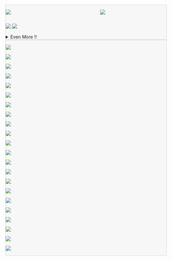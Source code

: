 <!-- ::: {.callout-tip icon=false aria-title="GitHub Stats" title='{{< iconify logos github-octocat >}} [GitHub Stats]{.dim-text-11}' collapse="false" style="text-align: left!important; width:100%; background-color:rgba(131,131,131,0.05)!important; border: 1px solid rgba(131,131,131,0.3)!important; opacity:100%;"} -->
::: {.callout-tip icon=false aria-title="GitHub Stats" title='[📊 GitHub Stats]{.dim-text-11}' collapse="false" style="text-align: left!important; width:100%; background-color:rgba(131,131,131,0.05)!important; border: 1px solid rgba(131,131,131,0.3)!important; opacity:100%;"}


<!-- [![](https://github-readme-streak-stats.herokuapp.com/?user=saforem2&theme=transparent&hide_border=true&include_all_commits=true&include_private=true&text_color=838383&color=838383)]{#img-stretch} -->

::: {.columns style="display: flex; flex-direction: row; align-items: center; text-align:left;"}

::: {.column style="text-align: left;width: 57%;"}
<!-- [![](https://raw.githubusercontent.com/saforem2/github-stats/41d7eeff7888a8c9918152ce46a268cf55d8eabb/generated/overview.svg)](https://github.com/saforem2/) -->
[![](https://github-readme-stats.vercel.app/api?username=saforem2&show_icons=true&theme=transparent&include_all_commits=true&text_color=838383&title_color=838383&hide_border=true&rank_icon=percentile)](https://github.com/saforem2)
:::

::: {.column style="text-align: left; width: 43%"}
[![](https://github-readme-stats.vercel.app/api/top-langs/?username=saforem2&layout=compact&langs_count=10&theme=transparent&hide_title=true&hide_border=true&text_color=838383)](https://github.com/saforem2/github-readme-stats)
<!-- [![](https://github-readme-stats.vercel.app/api/top-langs/?username=saforem2&show_icons=true&theme=transparent&text_color=838383&title_color=838383&hide_border=true&langs_count=10)](https://github.com/saforem2/github-readme-stats) -->
:::

:::

[![](https://github-readme-streak-stats.herokuapp.com?user=saforem2&theme=transparent&hide_border=true&card_width=800&card_height=200&stroke=838383&currStreakNum=838383&dates=838383&currStreakLabel=838383&background=EB545400&border=83838300&ring=8383836F&fire=FF5252&sideNums=838383&sideLabels=838383)](https://git.io/streak-stats)
![](https://github-readme-activity-graph.vercel.app/graph?username=saforem2&theme=minimal&bg_color=00000000&line=838383&color=838383&days=30&point=838383&hide_border=true&hide_title=true&area=true){#img-stretch}


<!-- ::: {.columns style="display: flex; flex-direction: row; align-items: center; text-align:left;"} -->

<!-- ::: {.column style="text-align: left; width: 50%"} -->

<!-- [![](https://raw.githubusercontent.com/saforem2/github-stats/master/generated/languages.svg)](https://github.com/saforem2/) -->

<!-- ::: -->

<!-- ::: {.column style="text-align: left; width: 50%"} -->
<!-- [![](https://github-readme-stats.vercel.app/api/wakatime?username=saforem2&show_icons=true&include_all_commits=true&title_color=838383&hide_border=true&layout=compact&theme=transparent&text_color=838383)](https://github.com/saforem2/) -->
<!-- ::: -->


<!-- ![](https://github-readme-streak-stats.herokuapp.com/?user=saforem2&theme=transparent&hide_border=true&include_all_commits=true&text_color=838383&title_color=838383&hide_border=true) -->

<!-- ![](https://api.githubtrends.io/user/png/saforem2/langs?time_range=one_year&include_private=True&loc_metric=changed&theme=dark) -->
<!-- ![](https://api.githubtrends.io/user/png/saforem2/repos?time_range=one_year&include_private=True&group=private&loc_metric=changed&theme=dark) -->

<details closed><summary>Even More !!</summary>

<details closed><summary>Wakatime</summary>

[![](https://github-readme-stats.vercel.app/api/wakatime?username=saforem2&show_icons=true&include_all_commits=true&title_color=838383&hide_border=true&layout=compact&theme=transparent&text_color=838383)](https://github.com/saforem2/)

</details>

![](https://raw.githubusercontent.com/saforem2/saforem2/main/github-metrics.svg)

</details>

:::

<!-- #### {{< iconify line-md github-loop >}} Repos -->

<!-- ::: {.callout-tip icon=false aria-title="Repos" title='{{< iconify line-md github-loop >}} [Repos]{.dim-text-11}' collapse="false" style="text-align: left!important; width:100%; background-color:rgba(131,131,131,0.05)!important; border: 1px solid rgba(131,131,131,0.3)!important; opacity:100%;"} -->
::: {.callout-tip icon=false aria-title="GitHub Repos" title='[📂 [`saforem2/`](https://github.com/saforem2?tab=repositories)]{.dim-text-11}' collapse="false" style="text-align: left!important; width:100%; background-color:rgba(131,131,131,0.05)!important; border: 1px solid rgba(131,131,131,0.3)!important; opacity:100%;"}

::: {.grid style="grid-template-columns: repeat(var(--bs-columns, 2), 1fr);"}
[![](https://github-readme-stats.vercel.app/api/pin/?username=saforem2&repo=l2hmc-qcd&theme=transparent&include_all_commits=true&hide_border=true&line_height=5&card_width=300px&text_color=838383&title_color=838383)](https://github.com/saforem2/l2hmc-qcd)

[![](https://github-readme-stats.vercel.app/api/pin/?username=saforem2&repo=ezpz&theme=transparent&include_all_commits=true&hide_border=true&line_height=5&card_width=300px&text_color=838383&title_color=838383)](https://github.com/saforem2/ezpz)

[![](https://github-readme-stats.vercel.app/api/pin/?username=argonne-lcf&repo=Megatron-DeepSpeed&theme=transparent&include_all_commits=true&hide_border=true&line_height=5&card_width=300px&text_color=838383&title_color=838383)](https://github.com/argonne-lcf/Megatron-DeepSpeed)

[![](https://github-readme-stats.vercel.app/api/pin/?username=saforem2&repo=wordplay&theme=transparent&include_all_commits=true&hide_border=true&line_height=5&card_width=300px&text_color=838383&title_color=838383)](https://github.com/saforem2/wordplay)

[![](https://github-readme-stats.vercel.app/api/pin/?username=saforem2&repo=personal_site&theme=transparent&include_all_commits=true&hide_border=true&line_height=5&card_width=300px&text_color=838383&title_color=838383)](https://github.com/saforem2/personal_site)

[![](https://github-readme-stats.vercel.app/api/pin/?username=saforem2&repo=ambivalent&theme=transparent&include_all_commits=true&hide_border=true&line_height=5&card_width=300px&text_color=838383&title_color=838383)](https://github.com/saforem2/ambivalent)

[![](https://github-readme-stats.vercel.app/api/pin/?username=saforem2&repo=enrich&theme=transparent&include_all_commits=true&hide_border=true&line_height=5&card_width=300px&text_color=838383&title_color=838383)](https://github.com/saforem2/enrich)

[![](https://github-readme-stats.vercel.app/api/pin/?username=saforem2&repo=public&theme=transparent&include_all_commits=true&hide_border=true&line_height=5&card_width=300px&text_color=838383&title_color=838383)](https://github.com/saforem2/public)

[![](https://github-readme-stats.vercel.app/api/pin/?username=saforem2&repo=lattice23&theme=transparent&include_all_commits=true&hide_border=true&line_height=5&card_width=300px&text_color=838383&title_color=838383)](https://github.com/saforem2/lattice23)

[![](https://github-readme-stats.vercel.app/api/pin/?username=saforem2&repo=llm-workshop-talk&theme=transparent&include_all_commits=true&hide_border=true&line_height=5&card_width=300px&text_color=838383&title_color=838383)](https://github.com/saforem2/llm-workshop-talk)

[![](https://github-readme-stats.vercel.app/api/pin/?username=saforem2&repo=quarto-site-template&theme=transparent&include_all_commits=true&hide_border=true&line_height=5&card_width=300px&text_color=838383&title_color=838383)](https://github.com/saforem2/quarto-site-template)

[![](https://github-readme-stats.vercel.app/api/pin/?username=saforem2&repo=public&theme=transparent&include_all_commits=true&hide_border=true&line_height=5&card_width=300px&text_color=838383&title_color=838383)](https://github.com/saforem2/public)

[![](https://github-readme-stats.vercel.app/api/pin/?username=saforem2&repo=nvim&theme=transparent&include_all_commits=true&hide_border=true&line_height=5&card_width=300px&text_color=838383&title_color=838383)](https://github.com/saforem2/nvim)

[![](https://github-readme-stats.vercel.app/api/pin/?username=saforem2&repo=glitz&theme=transparent&show_icons=true&include_all_commits=true&hide_border=true&line_height=5&card_width=300px&text_color=838383&title_color=838383)](https://github.com/saforem2/glitz)

[![](https://github-readme-stats.vercel.app/api/pin/?username=saforem2&repo=saforem2&theme=transparent&show_icons=true&include_all_commits=true&hide_border=true&line_height=5&card_width=300px&text_color=838383&title_color=838383)](https://github.com/saforem2/saforem2)

[![](https://github-readme-stats.vercel.app/api/pin/?username=saforem2&repo=awesome-stars&theme=transparent&show_icons=true&include_all_commits=true&hide_border=true&line_height=5&card_width=300px&text_color=838383&title_color=838383)](https://github.com/saforem2/awesome-stars)

[![](https://github-readme-stats.vercel.app/api/pin/?username=nftqcd&repo=fthmc&theme=transparent&show_icons=true&include_all_commits=true&hide_border=true&line_height=5&card_width=300px&text_color=838383&title_color=838383)](https://github.com/nftqcd/fthmc)

[![](https://github-readme-stats.vercel.app/api/pin/?username=argonne-lcf&repo=CompPerfWorkshop&theme=transparent&show_icons=true&include_all_commits=true&hide_border=true&line_height=5&card_width=300px&text_color=838383)](https://github.com/argonne-lcf/CompPerfWorkshop)

[![](https://github-readme-stats.vercel.app/api/pin/?username=argonne-lcf&repo=ai-science-training-series&theme=transparent&show_icons=true&include_all_commits=true&hide_border=true&line_height=5&card_width=300px&text_color=838383&title_color=838383)](https://github.com/argonne-lcf/ai-science-training-series)

[![](https://github-readme-stats.vercel.app/api/pin/?username=argonne-lcf&repo=mlprof&theme=transparent&show_icons=true&include_all_commits=true&hide_border=true&line_height=5&card_width=300px&text_color=838383&title_color=838383)](https://github.com/argonne-lcf/mlprof)

[![](https://github-readme-stats.vercel.app/api/pin/?username=argonne-lcf&repo=user-guides&theme=transparent&show_icons=true&include_all_commits=true&hide_border=true&line_height=5&card_width=300px&text_color=838383&title_color=838383)](https://github.com/argonne-lcf/user-guides)

[![](https://github-readme-stats.vercel.app/api/pin/?username=saforem2&repo=personal_site&theme=transparent&show_icons=true&include_all_commits=true&hide_border=true&line_height=5&card_width=300px&icon_color=838383&title_color=838383)](https://github.com/saforem2/personal_site)
:::

:::

<!-- :::: {.columns style="display: flex; flex-direction: row; align-items: center; text-align:left;"} -->
<!---->
<!-- ::: {.column style="text-align: left;"} -->
<!-- ![](https://github-readme-streak-stats.herokuapp.com/?user=saforem2&theme=transparent&hide_border=true&include_all_commits=true&text_color=838383&title_color=838383&hide_border=true)   -->
<!-- ::: -->
<!---->
<!-- ::: {.column style="text-align:left;"} -->
<!-- [![](https://github-readme-stats.vercel.app/api/top-langs/?username=saforem2&show_icons=true&layout=compact&langs_count=20&theme=transparent&title_color=838383&hide_border=true&text_color=838383)](https://github.com/saforem2/github-readme-stats) -->
<!-- ::: -->
<!---->
<!-- :::: -->

<!-- [![](https://github-readme-stats.vercel.app/api?username=saforem2&theme=transparent&show_icons=true&include_all_commits=true&hide_border=true&count_private=true&hide_title=false&hide_rank=true&icon_color=#00CCFF&title_color=#00CCFF&card_width=100)](https://github.com/anuraghazra/github-readme-stats) -->


<!-- [![](https://github-readme-stats.vercel.app/api/wakatime?username=saforem2&2&theme=transparent&show_icons=true&hide_border=true&hide_rank=false&icon_color=#00CCFF&title_color=#00CCFF&card_width=100&langs_count=15&range=last_30_days&layout=compact)](https://wakatime.com/@saforem2) -->


<!--![](https://github.com/saforem2/saforem2/blob/main/github-metrics.svg)-->

